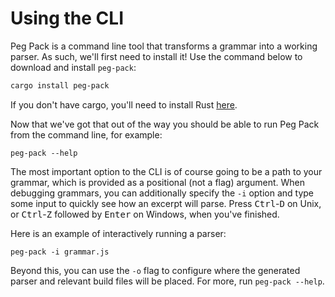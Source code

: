 # Using the CLI

Peg Pack is a command line tool that transforms a grammar into a working parser.
As such, we'll first need to install it!
Use the command below to download and install `peg-pack`:

```sh
cargo install peg-pack
```

If you don't have cargo, you'll need to install Rust [here](https://rustup.rs/).

Now that we've got that out of the way you should be able to run Peg Pack from the command line, for example:

```
peg-pack --help
```

The most important option to the CLI is of course going to be a path to your grammar, which is provided as a positional (not a flag) argument.
When debugging grammars, you can additionally specify the `-i` option and type some input to quickly see how an excerpt will parse.
Press <kbd>Ctrl</kbd>-<kbd>D</kbd> on Unix, or <kbd>Ctrl</kbd>-<kbd>Z</kbd> followed by <kbd>Enter</kbd> on Windows, when you've finished.

Here is an example of interactively running a parser:

```
peg-pack -i grammar.js
```

Beyond this, you can use the `-o` flag to configure where the generated parser and relevant build files will be placed.
For more, run `peg-pack --help`.

